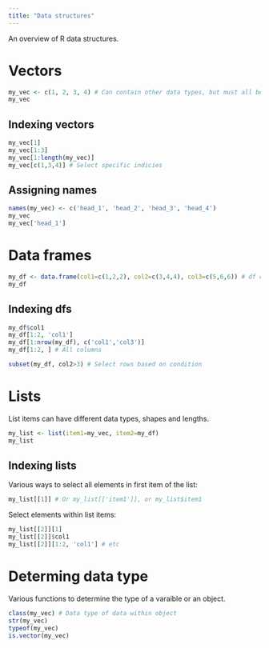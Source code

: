 ---
title: "Data structures"
---
An overview of R data structures.

# Vectors
```{r}
my_vec <- c(1, 2, 3, 4) # Can contain other data types, but must all be the same type. E.g. All boolean, or all character.
my_vec
```

## Indexing vectors
```{r}
my_vec[1]
my_vec[1:3]
my_vec[1:length(my_vec)]
my_vec[c(1,3,4)] # Select specific indicies
```

## Assigning names
```{r}
names(my_vec) <- c('head_1', 'head_2', 'head_3', 'head_4')
my_vec
my_vec['head_1']
```

# Data frames
```{r}
my_df <- data.frame(col1=c(1,2,2), col2=c(3,4,4), col3=c(5,6,6)) # df columns created from vectors
my_df
```

## Indexing dfs
```{r}
my_df$col1
my_df[1:2, 'col1']
my_df[1:nrow(my_df), c('col1','col3')]
my_df[1:2, ] # All columns

subset(my_df, col2>3) # Select rows based on condition
```

# Lists
List items can have different data types, shapes and lengths.
```{r}
my_list <- list(item1=my_vec, item2=my_df)
my_list
```

## Indexing lists
Various ways to select all elements in first item of the list:
```{r}
my_list[[1]] # Or my_list[['item1']], or my_list$item1
```
Select elements within list items:
```{r}
my_list[[2]][1]
my_list[[2]]$col1
my_list[[2]][1:2, 'col1'] # etc
```

# Determing data type
Various functions to determine the type of a varaible or an object.
```{r}
class(my_vec) # Data type of data within object
str(my_vec)
typeof(my_vec)
is.vector(my_vec)

```